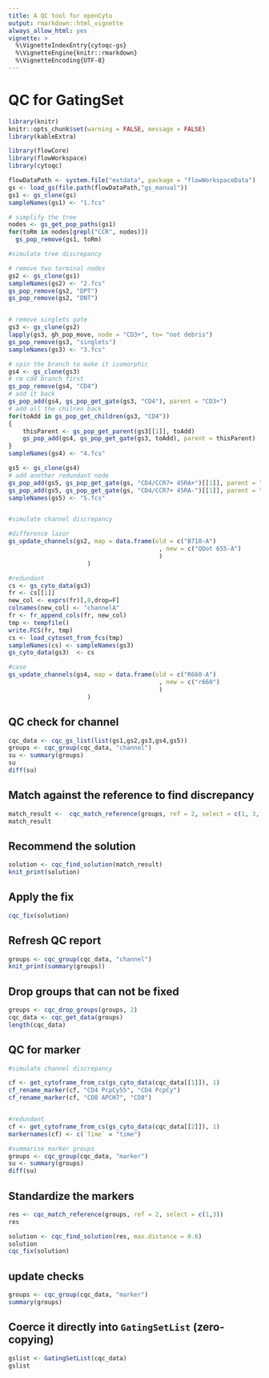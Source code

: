 ```yaml
---
title: A QC tool for openCyto
output: rmarkdown::html_vignette
always_allow_html: yes
vignette: >
  %\VignetteIndexEntry{cytoqc-gs}
  %\VignetteEngine{knitr::rmarkdown}
  %\VignetteEncoding{UTF-8}
---
```

# QC for GatingSet


```r
library(knitr)
knitr::opts_chunk$set(warning = FALSE, message = FALSE)
library(kableExtra)
```


```r
library(flowCore)
library(flowWorkspace)
library(cytoqc)
```

```r
flowDataPath <- system.file("extdata", package = "flowWorkspaceData")
gs <- load_gs(file.path(flowDataPath,"gs_manual"))
gs1 <- gs_clone(gs)
sampleNames(gs1) <- "1.fcs"

# simplify the tree
nodes <- gs_get_pop_paths(gs1)
for(toRm in nodes[grepl("CCR", nodes)])
  gs_pop_remove(gs1, toRm)

#simulate tree discrepancy

# remove two terminal nodes
gs2 <- gs_clone(gs1)
sampleNames(gs2) <- "2.fcs"
gs_pop_remove(gs2, "DPT")
gs_pop_remove(gs2, "DNT")


# remove singlets gate
gs3 <- gs_clone(gs2)
lapply(gs3, gh_pop_move, node = "CD3+", to= "not debris")
gs_pop_remove(gs3, "singlets")
sampleNames(gs3) <- "3.fcs"

# spin the branch to make it isomorphic
gs4 <- gs_clone(gs3)
# rm cd4 branch first
gs_pop_remove(gs4, "CD4")
# add it back
gs_pop_add(gs4, gs_pop_get_gate(gs3, "CD4"), parent = "CD3+")
# add all the chilren back
for(toAdd in gs_pop_get_children(gs3, "CD4"))
{
    thisParent <- gs_pop_get_parent(gs3[[1]], toAdd)
    gs_pop_add(gs4, gs_pop_get_gate(gs3, toAdd), parent = thisParent)
}
sampleNames(gs4) <- "4.fcs"

gs5 <- gs_clone(gs4)
# add another redundant node
gs_pop_add(gs5, gs_pop_get_gate(gs, "CD4/CCR7+ 45RA+")[[1]], parent = "CD4")
gs_pop_add(gs5, gs_pop_get_gate(gs, "CD4/CCR7+ 45RA-")[[1]], parent = "CD4")
sampleNames(gs5) <- "5.fcs"


#simulate channel discrepancy

#difference lazor
gs_update_channels(gs2, map = data.frame(old = c("B710-A")
                                          , new = c("QDot 655-A")
                                          )
                      )

#redundant
cs <- gs_cyto_data(gs3)
fr <- cs[[1]]
new_col <- exprs(fr)[,8,drop=F]
colnames(new_col) <- "channelA"
fr <- fr_append_cols(fr, new_col)
tmp <- tempfile()
write.FCS(fr, tmp)
cs <- load_cytoset_from_fcs(tmp)
sampleNames(cs) <- sampleNames(gs3)
gs_cyto_data(gs3)  <- cs

#case
gs_update_channels(gs4, map = data.frame(old = c("R660-A")
                                          , new = c("r660")
                                          )
                      )

```

## QC check for channel
```r
cqc_data <- cqc_gs_list(list(gs1,gs2,gs3,gs4,gs5))
groups <- cqc_group(cqc_data, "channel")
su <- summary(groups)
su
diff(su)
```

## Match against the reference to find discrepancy


```r
match_result <-  cqc_match_reference(groups, ref = 2, select = c(1, 3, 4))
match_result
```

## Recommend the solution  

```r
solution <- cqc_find_solution(match_result)
knit_print(solution)
```

## Apply the fix
```r
cqc_fix(solution)

```


## Refresh QC report 
```r
groups <- cqc_group(cqc_data, "channel")
knit_print(summary(groups))
```

## Drop groups that can not be fixed
```r
groups <- cqc_drop_groups(groups, 2)
cqc_data <- cqc_get_data(groups)
length(cqc_data)
```

## QC for marker
```r
#simulate channel discrepancy

cf <- get_cytoframe_from_cs(gs_cyto_data(cqc_data[[1]]), 1)
cf_rename_marker(cf, "CD4 PcpCy55", "CD4 PcpCy")
cf_rename_marker(cf, "CD8 APCH7", "CD8")


#redundant
cf <- get_cytoframe_from_cs(gs_cyto_data(cqc_data[[2]]), 1)
markernames(cf) <- c(`Time` = "time")

```


```r
#summarise marker groups
groups <- cqc_group(cqc_data, "marker")
su <- summary(groups)
diff(su)
```

## Standardize the markers
```r
res <- cqc_match_reference(groups, ref = 2, select = c(1,3)) 
res

solution <- cqc_find_solution(res, max.distance = 0.6)
solution
cqc_fix(solution)

```
## update checks
```r
groups <- cqc_group(cqc_data, "marker")
summary(groups)

```



## Coerce it directly into `GatingSetList` (zero-copying)
```r
gslist <- GatingSetList(cqc_data)
gslist
```
